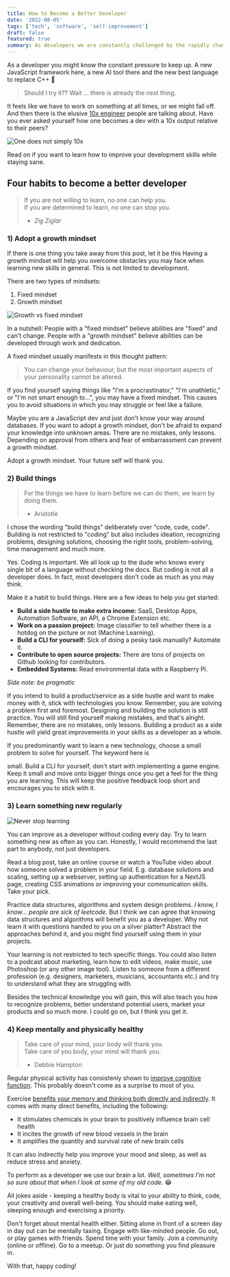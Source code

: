 ```yaml
---
title: How to Become a Better Developer
date: '2022-08-05'
tags: ['tech', 'software', 'self-improvement']
draft: false
featured: true
summary: As developers we are constantly challenged by the rapidly changing environment. Here are four tips to help you keep up.
---
```


As a developer you might know the constant pressure to keep up. A new JavaScript framework here,
a new AI tool there and the new best language to replace C++ 👀

> Should I try it?? Wait ... there is already the next thing.

It feels like we have to work on something at all times, or we might fall off. And then there is the
elusive [10x engineer](https://www.7pace.com/blog/10x-engineers#:~:text=The%20concept%20of%20a%2010X,their%20job%20than%20their%20peers.)
people are talking about. Have you ever asked yourself how one becomes a dev with a 10x output relative to their peers?

<Image
  alt="One does not simply 10x"
  src="/static/img/blog/one-does-not-simply-10x.jpeg"
  sizes="40vw"
  width={0}
  height={0}
  className="h-auto w-full"
/>

Read on if you want to learn how to improve your development skills while staying sane.

## Four habits to become a better developer

> If you are not willing to learn, no one can help you.<br/>
> If you are determined to learn, no one can stop you.
>
> - <cite>Zig Ziglar</cite>

### 1) Adopt a growth mindset

<Highlight>
  If there is one thing you take away from this post, let it be this
</Highlight>
Having a growth mindset will help you overcome obstacles you may face when learning
new skills in general. This is not limited to development.

There are two types of mindsets:

1. Fixed mindset
2. Growth mindset

<Image
  alt="Growth vs fixed mindset"
  src="/static/img/blog/growth-vs-fixed-mindset.webp"
  sizes="40vw"
  width={0}
  height={0}
  className="h-auto w-full"
/>

In a nutshell: People with a "fixed mindset" believe abilities are "fixed" and can't change. People with
a "growth mindset" believe abilities can be developed through work and dedication.

A fixed mindset usually manifests in this thought pattern:

> You can change your behaviour, but the most important aspects of your personality cannot be altered.

If you find yourself saying things like "I'm a procrastinator," "I'm unathletic," or "I'm not smart enough to...",
you may have a fixed mindset. This causes you to avoid situations in which you may struggle or feel like
a failure.

Maybe you are a JavaScript dev and just don't know your way around databases. If you want to adopt a growth mindset,
don't be afraid to expand your knowledge into unknown areas. There are no mistakes, only lessons. Depending on approval
from others and fear of embarrassment can prevent a growth mindset.

<Highlight>Adopt a growth mindset. Your future self will thank you.</Highlight>

### 2) Build things

> For the things we have to learn before we can do them, we learn by doing them.
>
> - Aristotle

I chose the wording "build things" deliberately over "code, code, code". Building is not restricted to "coding"
but also includes ideation, recognizing problems, designing solutions, choosing the right tools, problem-solving,
time management and much more.

Yes. Coding is important. We all look up to the dude who knows every single bit of a language without checking the docs.
But coding is not all a developer does. In fact, most developers don't code as much as you may think.

<Highlight>Make it a habit to build things.</Highlight> Here are a few ideas to help
you get started:

- **Build a side hustle to make extra income:** SaaS, Desktop Apps, Automation Software, an API, a Chrome Extension etc.
- **Work on a passion project:** Image classifier to tell whether there is a hotdog on the picture or not (Machine Learning).
- **Build a CLI for yourself:** Sick of doing a pesky task manually? Automate it.
- **Contribute to open source projects:** There are tons of projects on Github looking for contributors.
- **Embedded Systems:** Read environmental data with a Raspberry Pi.

_Side note: be pragmatic_

If you intend to build a product/service as a side hustle and want to make money with it,
stick with technologies you know. Remember, you are solving a problem first and foremost. Designing and building the
solution is still practice. You will still find yourself making mistakes, and that's alright. Remember, there are no
mistakes, only lessons. Building a product as a side hustle will yield great improvements in your skills as a developer
as a whole.

If you predominantly want to learn a new technology, choose a small problem to solve for yourself. The keyword here is

<Highlight>small</Highlight>. Build a CLI for yourself, don't start with
implementing a game engine. Keep it small and move onto bigger things once you
get a feel for the thing you are learning. This will keep the positive feedback
loop short and encourages you to stick with it.

### 3) Learn something new regularly

<Image
  alt="Never stop learning"
  src="/static/img/blog/never-stop-learning.webp"
  sizes="40vw"
  width={0}
  height={0}
  className="h-auto w-full"
/>

<Highlight>You can improve as a developer without coding every day.</Highlight> Try
to learn something new as often as you can. Honestly, I would recommend the last
part to anybody, not just developers.

Read a blog post, take an online course or watch a YouTube video about how someone solved a problem in your field.
E.g. database solutions and scaling, setting up a webserver, setting up authentication for a NextJS page, creating CSS
animations or improving your communication skills. Take your pick.

Practice data structures, algorithms and system design problems. _I know, I know... people are
sick of leetcode._ But I think we can agree that knowing data structures and algorithms will benefit you as a developer.
Why not learn it with questions handed to you on a silver platter? Abstract the approaches behind it, and you might find
yourself using them in your projects.

Your learning is not restricted to tech specific things. You could also listen to a podcast about marketing, learn how
to edit videos, make music, use Photoshop (or any other image tool). Listen to someone from a different profession
(e.g. designers, marketers, musicians, accountants etc.) and try to understand what they are struggling with.

Besides the technical knowledge you will gain, this will also teach you how to recognize problems, better understand
potential users, market your products and so much more. I could go on, but I think you get it.

### 4) Keep mentally and physically healthy

> Take care of your mind, your body will thank you. <br/>
> Take care of you body, your mind will thank you.
>
> - Debbie Hampton

Regular physical activity has consistenly shown to
[improve cognitive function](https://www.ncbi.nlm.nih.gov/pmc/articles/PMC6620473/). This probably doesn't come as a
surprise to most of you.

Exercise [benefits your memory and thinking both directly and indirectly](https://www.health.harvard.edu/blog/regular-exercise-changes-brain-improve-memory-thinking-skills-201404097110).
It comes with many direct benefits, including the following:

- It stimulates chemicals in your brain to positively influence brain cell health
- It incites the growth of new blood vessels in the brain
- It amplifies the quantity and survival rate of new brain cells

It can also indirectly help you improve your mood and sleep, as well as reduce stress and anxiety.

To perform as a developer we use our brain a lot. _Well, sometimes I'm not so sure about that when I look at some of my
old code._ 😂

All jokes aside - keeping a healthy body is vital to your ability to think, code, your creativity
and overall well-being. <Highlight>You should make eating well, sleeping enough and exercising a priority.</Highlight>

Don't forget about mental health either. Sitting alone in front of a screen day in day out can be mentally taxing.
Engage with like-minded people. Go out, or play games with friends. Spend time with your family. Join a community
(online or offline). Go to a meetup. Or just do something you find pleasure in.

With that, happy coding!
